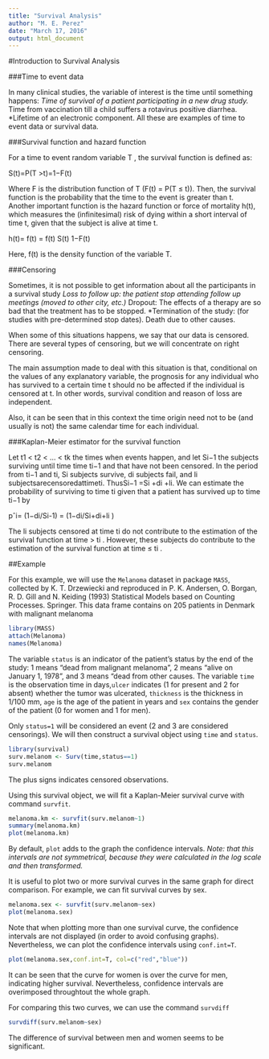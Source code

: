 ```yaml
---
title: "Survival Analysis"
author: "M. E. Perez"
date: "March 17, 2016"
output: html_document
---
```

#Introduction to Survival Analysis

###Time to event data

In many clinical studies, the variable of interest is the time until something happens:
*Time of survival of a patient participating in a new drug study.
*Time from vaccination till a child suffers a rotavirus positive diarrhea. *Lifetime of an electronic component.
All these are examples of time to event data or survival data.

###Survival function and hazard function

For a time to event random variable T , the survival function is defined as:

S(t)=P(T >t)=1−F(t)

Where F is the distribution function of T (F(t) = P(T ≤ t)). Then, the survival function is the probability that the time to the event is greater than t.
Another important function is the hazard function or force of mortality h(t), which measures the (infinitesimal) risk of dying within a short interval of time t, given that the subject is alive at time t.

h(t)= f(t) = f(t) S(t) 1−F(t)

Here, f(t) is the density function of the variable T.

###Censoring

Sometimes, it is not possible to get information about all the participants in a survival study
*Loss to follow up: the patient stop attending follow up meetings (moved to other city, etc.)
*Dropout: The effects of a therapy are so bad that the treatment has to be stopped.
*Termination of the study: (for studies with pre-determined stop dates).
Death due to other causes.

When some of this situations happens, we say that our data is censored. There are several types of censoring, but we will concentrate on right
censoring.

The main assumption made to deal with this situation is that, conditional on the values of any explanatory variable, the prognosis for any individual who has survived to a certain time t should no be affected if the individual is censored at t. In other words, survival condition and reason of loss are independent.

Also, it can be seen that in this context the time origin need not to be (and usually is not) the same calendar time for each individual.

###Kaplan-Meier estimator for the survival function

Let t1 < t2 < ... < tk the times when events happen, and let Si−1 the subjects surviving until time time ti−1 and that have not been censored. In the period from ti−1 and ti, Si subjects survive, di subjects fail, and li subjectsarecensoredattimeti. ThusSi−1 =Si +di +li.
We can estimate the probability of surviving to time ti given that a patient has survived up to time ti−1 by
 
pˆi= (1−di/Si-1)  = (1−di/Si+di+li )

The li subjects censored at time ti do not contribute to the estimation of the survival function at time > ti . However, these subjects do contribute to the estimation of the survival function at time ≤ ti .

##Example

For this example, we will use the `Melanoma` dataset in package `MASS`, collected by K. T. Drzewiecki and reproduced in P. K. Andersen, O. Borgan, R. D. Gill and N. Keiding (1993) Statistical Models based on Counting Processes. Springer. This data frame contains on 205 patients in Denmark with malignant melanoma

```r
library(MASS)
attach(Melanoma)
names(Melanoma)
```
The variable `status` is an indicator of the patient's status by the end of the study: 1 means "dead from malignant melanoma", 2 means "alive on January 1, 1978", and 3 means "dead from other causes. The variable `time` is the observation time in days,`ulcer` indicates (1 for present and 2 for absent) whether the tumor was ulcerated, `thickness` is the thickness in 1/100 mm, `age` is the age of the patient in years and `sex` contains the gender of the patient (0 for women and 1 for men).

Only `status=1` will be considered an event (2 and 3 are considered censorings). We will then construct a survival object using `time` and `status`.

```r
library(survival)
surv.melanom <- Surv(time,status==1)
surv.melanom
```
The plus signs indicates censored observations.

Using this survival object, we will fit a Kaplan-Meier survival curve with command `survfit`.
```r
melanoma.km <- survfit(surv.melanom~1)
summary(melanoma.km)
plot(melanoma.km)
```

By default, `plot` adds to the graph the confidence intervals. 
_Note: that this intervals are not symmetrical, because they were calculated in the log scale and then transformed._

It is useful to plot two or more survival curves in the same graph for direct comparison. For example, we can fit survival curves by sex.

```r
melanoma.sex <- survfit(surv.melanom~sex)
plot(melanoma.sex)
```

Note that when plotting more than one survival curve, the confidence intervals are not displayed (in order to avoid confusing graphs). Nevertheless, we can plot the confidence intervals using `conf.int=T`.

```r
plot(melanoma.sex,conf.int=T, col=c("red","blue"))
```

It can be seen that the curve for women is over the curve for men, indicating higher survival. Nevertheless, confidence intervals are overimposed throughtout the whole graph.

For comparing this two curves, we can use the command `survdiff`

```r
survdiff(surv.melanom~sex)
```
The difference of survival between men and women seems to be significant.